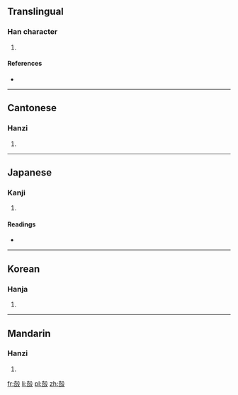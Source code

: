 {{also|嗀}}
==Translingual==

===Han character===
{{Han char|rn=30|rad=口|as=10|sn=13|four=4764<sub>7</sub>|canj=土口竹弓水 (GRHNE)}}

# {{defn|Han|sort=口10}}

====References====
* {{Han ref|kx=0201.200|dkj=04033|dj=0424.140|hdz=32161.060|uh=55C0|ud=21952|bh=DCD1|bd=56529}}

----

==Cantonese==

===Hanzi===
{{yue-hanzi|jyut=|y=hok6}}

# {{defn|lang=yue|sort=口10}}

----

==Japanese==

===Kanji===
{{ja-kanji|grade=|rs=口10}}

# {{defn|lang=ja|sort=口10}}

====Readings====
* {{ja-readings|on=[[かく]] (kaku), [[こく]] (koku)|kun=[[はく]] (haku), [[はくさま]] (hakusama)}}

----

==Korean==

===Hanja===
{{ko-hanja|hangeul=학|rv=hak|mr=hak}}

# {{defn|lang=ko|sort=口10}}

----

==Mandarin==

===Hanzi===
{{cmn-hanzi|pin=[[huò]] ([[huo4]])|wg=huo<sup>4</sup>}}

# {{defn|lang=cmn|sort=口10}}

[[fr:嗀]]
[[li:嗀]]
[[pl:嗀]]
[[zh:嗀]]